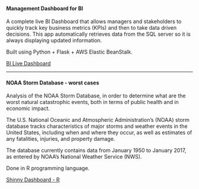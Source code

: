 #### Management Dashboard for BI

A complete live BI Dashboard that allows managers and stakeholders to quickly track key business metrics (KPIs) and then to take data driven decisions. This app automatically retrieves data from the SQL server so it is always displaying updated information.

Built using Python + Flask + AWS Elastic BeanStalk.

[BI Live Dashboard](http://gerencial.sa-east-1.elasticbeanstalk.com/)

***

#### NOAA Storm Database - worst cases

Analysis of the NOAA Storm Database, in order to determine what are the worst natural catastrophic events, both in terms of public health and in economic impact. 

The U.S. National Oceanic and Atmospheric Administration’s (NOAA) storm database tracks characteristics of major storms and weather events in the United States, including when and where they occur, as well as estimates of any fatalities, injuries, and property damage.

The database currently contains data from January 1950 to January 2017, as entered by NOAA’s National Weather Service (NWS).

Done in R programming language.

[Shinny Dashboard - R](https://erickfis.shinyapps.io/noaa_storm_db_-_economic_losses_-_nvd3/)
